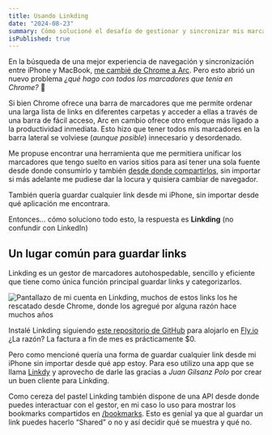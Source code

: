 ```yaml
---
title: Usando Linkding
date: "2024-08-23"
summary: Cómo solucioné el desafío de gestionar y sincronizar mis marcadores. Descubre cómo utilicé Linkding, un gestor de marcadores autohospedable, para unificar y acceder a mis enlaces desde cualquier navegador y dispositivo, incluyendo mi iPhone.
isPublished: true
---
```


En la búsqueda de una mejor experiencia de navegación y sincronización entre iPhone y MacBook, [me cambié de Chrome a Arc](/posts/arc). Pero esto abrió un nuevo problema _¿qué hago con todos los marcadores que tenía en Chrome?_ 🫠

Si bien Chrome ofrece una barra de marcadores que me permite ordenar una larga lista de links en diferentes carpetas y acceder a ellas a través de una barra de fácil acceso, Arc en cambio ofrece otro enfoque más ligado a la productividad inmediata. Esto hizo que tener todos mis marcadores en la barra lateral se volviese (_aunque posible_) innecesario y desordenado.

Me propuse encontrar una herramienta que me permitiera unificar los marcadores que tengo suelto en varios sitios para así tener una sola fuente desde donde consumirlo y también [desde donde compartirlos](/bookmarks), sin importar si más adelante me pudiese dar la locura y quisiera cambiar de navegador.

También quería guardar cualquier link desde mi iPhone, sin importar desde qué aplicación me encontrara.

Entonces… cómo soluciono todo esto, la respuesta es **Linkding** (no confundir con LinkedIn)

## Un lugar común para guardar links
Linkding es un gestor de marcadores autohospedable, sencillo y eficiente que tiene como única función principal guardar links y categorizarlos.

![Pantallazo de mi cuenta en Linkding, muchos de estos links los he rescatado desde Chrome, donde los agregué por alguna razón hace muchos años](https://storage.juanberrios.com/linkding.png "Pantallazo de mi cuenta en Linkding, muchos de estos links los he rescatado desde Chrome, donde los agregué por alguna razón hace muchos años")

Instalé Linkding siguiendo <a href="https://github.com/fspoettel/linkding-on-fly" target="_blank" rel="noreferrer noopener">este repositorio de GitHub</a> para alojarlo en <a href="https://fly.io" target="_blank" rel="noreferrer noopener">Fly.io</a> ¿La razón? La factura a fin de mes es prácticamente $0.

Pero como mencioné quería una forma de guardar cualquier link desde mi iPhone sin importar desde qué app estoy. Para eso utilizo una app que se llama <a href="https://apps.apple.com/tr/app/linkdy/id6479930976" rel="noreferrer noopener" target="_blank">Linkdy</a> y aprovecho de darle las gracias a *Juan Gilsanz Polo* por crear un buen cliente para Linkding.

Como cereza del pastel Linkding también dispone de una API desde donde puedes interactuar con el gestor, en mi caso lo uso para mostrar los bookmarks compartidos en [/bookmarks](/bookmarks). Esto es genial ya que al guardar un link puedes hacerlo “Shared” o no y así decidir qué se muestra y qué no.